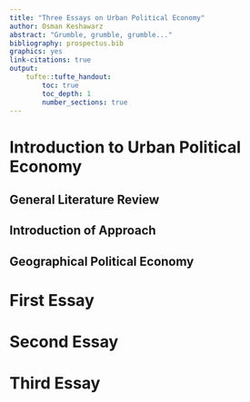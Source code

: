 ```yaml
---
title: "Three Essays on Urban Political Economy"
author: Osman Keshawarz
abstract: "Grumble, grumble, grumble..."
bibliography: prospectus.bib
graphics: yes
link-citations: true
output:
    tufte::tufte_handout:
        toc: true
        toc_depth: 1
        number_sections: true
---
```


# Introduction to Urban Political Economy

## General Literature Review

## Introduction of Approach

## Geographical Political Economy

# First Essay

# Second Essay

# Third Essay
